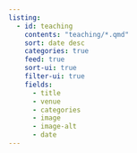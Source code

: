 ```yaml
---
listing: 
  - id: teaching
    contents: "teaching/*.qmd"
    sort: date desc
    categories: true
    feed: true
    sort-ui: true
    filter-ui: true
    fields:
      - title
      - venue
      - categories
      - image
      - image-alt
      - date
---
```

